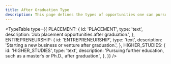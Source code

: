 ```yaml
---
title: After Graduation Type
description: This page defines the types of opportunities one can pursue after graduation.
---
```


<TypeTable
  type={{
    PLACEMENT: {
      id: 'PLACEMENT',
      type: 'text',
      description: 'Job placement opportunities after graduation.',
    },
    ENTREPRENEURSHIP: {
      id: 'ENTREPRENEURSHIP',
      type: 'text',
      description: 'Starting a new business or venture after graduation.',
    },
    HIGHER_STUDIES: {
      id: 'HIGHER_STUDIES',
      type: 'text',
      description:
        'Pursuing further education, such as a master’s or Ph.D., after graduation.',
    },
  }}
/>

